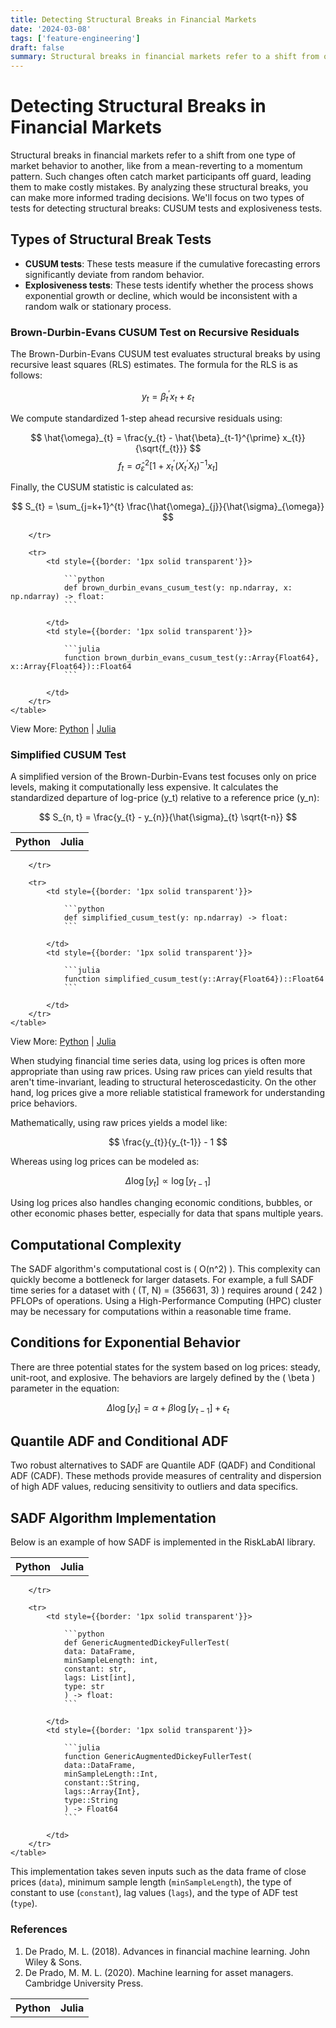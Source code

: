 ```yaml
---
title: Detecting Structural Breaks in Financial Markets
date: '2024-03-08'
tags: ['feature-engineering']
draft: false
summary: Structural breaks in financial markets refer to a shift from one type of market behavior to another, like from a mean-reverting to a momentum pattern.
---
```


# Detecting Structural Breaks in Financial Markets

Structural breaks in financial markets refer to a shift from one type of market behavior to another, like from a mean-reverting to a momentum pattern. Such changes often catch market participants off guard, leading them to make costly mistakes. By analyzing these structural breaks, you can make more informed trading decisions. We'll focus on two types of tests for detecting structural breaks: CUSUM tests and explosiveness tests.

## Types of Structural Break Tests

- **CUSUM tests**: These tests measure if the cumulative forecasting errors significantly deviate from random behavior.
- **Explosiveness tests**: These tests identify whether the process shows exponential growth or decline, which would be inconsistent with a random walk or stationary process.

### Brown-Durbin-Evans CUSUM Test on Recursive Residuals

The Brown-Durbin-Evans CUSUM test evaluates structural breaks by using recursive least squares (RLS) estimates. The formula for the RLS is as follows:

$$
y_{t} = \beta_{t}^{\prime} x_{t} + \varepsilon_{t}
$$

We compute standardized 1-step ahead recursive residuals using:

$$
\hat{\omega}_{t} = \frac{y_{t} - \hat{\beta}_{t-1}^{\prime} x_{t}}{\sqrt{f_{t}}}
$$
$$
f_{t} = \hat{\sigma}_{\varepsilon}^{2}\left[1+x_{t}^{\prime}\left(X_{t}^{\prime} X_{t}\right)^{-1} x_{t}\right]
$$

Finally, the CUSUM statistic is calculated as:

$$
S_{t} = \sum_{j=k+1}^{t} \frac{\hat{\omega}_{j}}{\hat{\sigma}_{\omega}}
$$

<div style={{display: 'flex', justifyContent: 'center'}}>
    <table style={{tableLayout: 'fixed', width: '90%'}}>
        <tr>
            <th style={{width: '50%', textAlign: 'center', color: 'darkgoldenrod', fontFamily:'sans-serif', fontSize: '1.25rem',}}>Python</th>
            <th style={{width: '50%', textAlign: 'center', color: 'rebeccapurple', fontFamily:'sans-serif', fontSize: '1.25rem', }}>Julia</th>

        </tr>

        <tr>
            <td style={{border: '1px solid transparent'}}>

                ```python
                def brown_durbin_evans_cusum_test(y: np.ndarray, x: np.ndarray) -> float:
                ```

            </td>
            <td style={{border: '1px solid transparent'}}>

                ```julia
                function brown_durbin_evans_cusum_test(y::Array{Float64}, x::Array{Float64})::Float64
                ```

            </td>
        </tr>
    </table>
</div>

View More: [Python](https://www.github.com/risklabai/RiskLabAI.py) | [Julia](https://www.github.com/risklabai/RiskLabAI.jl)

### Simplified CUSUM Test

A simplified version of the Brown-Durbin-Evans test focuses only on price levels, making it computationally less expensive. It calculates the standardized departure of log-price \(y_t\) relative to a reference price \(y_n\):

$$
S_{n, t} = \frac{y_{t} - y_{n}}{\hat{\sigma}_{t} \sqrt{t-n}}
$$

<div style={{display: 'flex', justifyContent: 'center'}}>
    <table style={{tableLayout: 'fixed', width: '90%'}}>
        <tr>
            <th style={{width: '50%', textAlign: 'center', color: 'darkgoldenrod', fontFamily:'sans-serif', fontSize: '1.25rem',}}>Python</th>
            <th style={{width: '50%', textAlign: 'center', color: 'rebeccapurple', fontFamily:'sans-serif', fontSize: '1.25rem', }}>Julia</th>

        </tr>

        <tr>
            <td style={{border: '1px solid transparent'}}>

                ```python
                def simplified_cusum_test(y: np.ndarray) -> float:
                ```

            </td>
            <td style={{border: '1px solid transparent'}}>

                ```julia
                function simplified_cusum_test(y::Array{Float64})::Float64
                ```

            </td>
        </tr>
    </table>
</div>

View More: [Python](https://www.github.com/risklabai/RiskLabAI.py) | [Julia](https://www.github.com/risklabai/RiskLabAI.jl)

When studying financial time series data, using log prices is often more appropriate than using raw prices. Using raw prices can yield results that aren't time-invariant, leading to structural heteroscedasticity. On the other hand, log prices give a more reliable statistical framework for understanding price behaviors.

Mathematically, using raw prices yields a model like:

$$
\frac{y_{t}}{y_{t-1}} - 1
$$

Whereas using log prices can be modeled as:

$$ \Delta \log [y_{t}] \propto \log [y_{t-1}] $$

Using log prices also handles changing economic conditions, bubbles, or other economic phases better, especially for data that spans multiple years.

## Computational Complexity

The SADF algorithm's computational cost is \( O(n^2) \). This complexity can quickly become a bottleneck for larger datasets. For example, a full SADF time series for a dataset with \( (T, N) = (356631, 3) \) requires around \( 242 \) PFLOPs of operations. Using a High-Performance Computing (HPC) cluster may be necessary for computations within a reasonable time frame.

## Conditions for Exponential Behavior

There are three potential states for the system based on log prices: steady, unit-root, and explosive. The behaviors are largely defined by the \( \beta \) parameter in the equation:

$$ \Delta \log [y_{t}] = \alpha + \beta \log [y_{t-1}] + \epsilon_{t} $$

## Quantile ADF and Conditional ADF

Two robust alternatives to SADF are Quantile ADF (QADF) and Conditional ADF (CADF). These methods provide measures of centrality and dispersion of high ADF values, reducing sensitivity to outliers and data specifics.

## SADF Algorithm Implementation

Below is an example of how SADF is implemented in the RiskLabAI library.

<div style={{display: 'flex', justifyContent: 'center'}}>
    <table style={{tableLayout: 'fixed', width: '90%'}}>
        <tr>
            <th style={{width: '50%', textAlign: 'center', color: 'darkgoldenrod', fontFamily:'sans-serif', fontSize: '1.25rem',}}>Python</th>
            <th style={{width: '50%', textAlign: 'center', color: 'rebeccapurple', fontFamily:'sans-serif', fontSize: '1.25rem', }}>Julia</th>

        </tr>

        <tr>
            <td style={{border: '1px solid transparent'}}>

                ```python
                def GenericAugmentedDickeyFullerTest(
                data: DataFrame,
                minSampleLength: int,
                constant: str,
                lags: List[int],
                type: str
                ) -> float:
                ```

            </td>
            <td style={{border: '1px solid transparent'}}>

                ```julia
                function GenericAugmentedDickeyFullerTest(
                data::DataFrame,
                minSampleLength::Int,
                constant::String,
                lags::Array{Int},
                type::String
                ) -> Float64
                ```

            </td>
        </tr>
    </table>
</div>

This implementation takes seven inputs such as the data frame of close prices (`data`), minimum sample length (`minSampleLength`), the type of constant to use (`constant`), lag values (`lags`), and the type of ADF test (`type`).

### References

1. De Prado, M. L. (2018). Advances in financial machine learning. John Wiley & Sons.
2. De Prado, M. M. L. (2020). Machine learning for asset managers. Cambridge University Press.